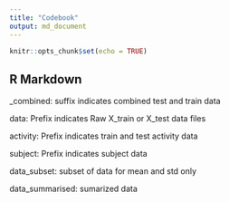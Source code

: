 ```yaml
---
title: "Codebook"
output: md_document
---
```


```r
knitr::opts_chunk$set(echo = TRUE)
```

## R Markdown

_combined: suffix indicates combined test and train data

data: Prefix indicates Raw X_train or X_test data files

activity: Prefix indicates train and test activity data

subject: Prefix indicates subject data

data_subset: subset of data for mean and std only

data_summarised: sumarized data
